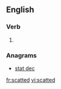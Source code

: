 ==English==

===Verb===
{{head|en|present participle}}

# {{present participle of|scat|lang=en|nocat=1}}

===Anagrams===
* [[stat dec#English|stat dec]]

[[fr:scatted]]
[[vi:scatted]]